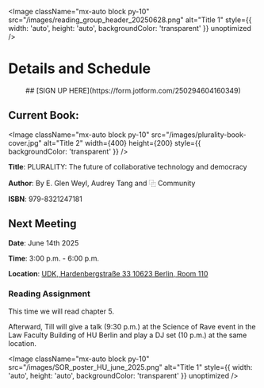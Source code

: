 
<Image
  className="mx-auto block py-10"
  src="/images/reading_group_header_20250628.png"
  alt="Title 1"
  style={{ width: 'auto', height: 'auto', backgroundColor: 'transparent' }}
  unoptimized
/>

# Details and Schedule

<div align="center">
  ## [SIGN UP HERE](https://form.jotform.com/250294604160349)
</div>

## Current Book:

<Image
  className="mx-auto block py-10"
  src="/images/plurality-book-cover.jpg"
  alt="Title 2"
  width={400}
  height={200}
  style={{ backgroundColor: 'transparent' }}
/>

**Title**: PLURALITY: The future of collaborative technology and democracy  

**Author**: By E. Glen Weyl, Audrey Tang and ⿻ Community

**ISBN**: 979-8321247181

## Next Meeting

**Date**: June 14th 2025  

**Time**: 3:00 p.m. - 6:00 p.m. 

**Location**: [UDK, Hardenbergstraße 33 10623 Berlin, Room 110](https://g.co/kgs/z9wsJmp) 

### Reading Assignment

This time we will read chapter 5.

Afterward, Till will give a talk (9:30 p.m.) at the Science of Rave event in the Law Faculty Building of HU Berlin and play a DJ set (10 p.m.) at the same location.


<Image
  className="mx-auto block py-10"
  src="/images/SOR_poster_HU_june_2025.png"
  alt="Title 1"
  style={{ width: 'auto', height: 'auto', backgroundColor: 'transparent' }}
  unoptimized
/>
